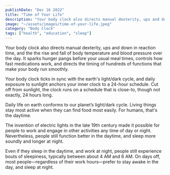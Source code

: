 ```yaml
---
publishDate: "Dec 16 2022"
title: "Time of Your Life"
description: "Your body clock also directs manual dexterity, ups and down in reaction time, and the the rise and fall of body temperature and blood pressure over the day. It sparks hunger pangs before your usual meal times, controls how fast medications work, and directs the timing of hundreds of functions that make your body run smoothly." 
image: "~/assets/images/time-of-your-life.jpeg"
category: "Body Clock"
tags: ["health", "education", "sleep"]
---
```

Your body clock also directs manual dexterity, ups and down in reaction time, and the the rise and fall of body temperature and blood pressure over the day. It sparks hunger pangs before your usual meal times, controls how fast medications work, and directs the timing of hundreds of functions that make your body run smoothly.

Your body clock ticks in sync with the earth's light/dark cycle, and daily exposure to sunlight anchors your inner clock to a 24-hour schedule. Cut off from sunlight, the clock runs on a schedule that is close-to, though not exactly, 24 hours long.

Daily life on earth conforms to our planet’s light/dark cycle. Living things stay most active when they can find food most easily. For humans, that's the daytime.

The invention of electric lights in the late 19th century made it possible for people to work and engage in other activities any time of day or night. Nevertheless, people still function better in the daytime, and sleep more soundly and longer at night.

Even if they sleep in the daytime, and work at night, people still experience bouts of sleepiness, typically between about 4 AM and 6 AM. On days off, most people—regardless of their work hours—prefer to stay awake in the day, and sleep at night.
